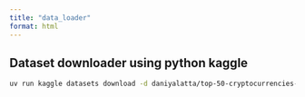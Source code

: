```yaml
---
title: "data_loader"
format: html
---
```


## Dataset downloader using python kaggle

```bash
uv run kaggle datasets download -d daniyalatta/top-50-cryptocurrencies-historical2020-2025-1h --unzip
```
